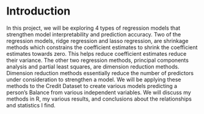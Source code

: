 # Introduction

In this project, we will be exploring 4 types of regression models that strengthen model interpretability and prediction accuracy. Two of the regression models, ridge regression and lasso regression, are shrinkage methods which constrains the coefficient estimates to shrink the coefficient estimates towards zero. This helps reduce coefficient estimates reduce their variance. The other two regression methods, principal components analysis and partial least squares, are dimension reduction methods. Dimension reduction methods essentially reduce the number of predictors under consideration to strengthen a model. We will be applying these methods to the Credit Dataset to create various models predicting a person's Balance from various independent variables. We will discuss my methods in R, my various results, and conclusions about the relationships and statistics I find. 